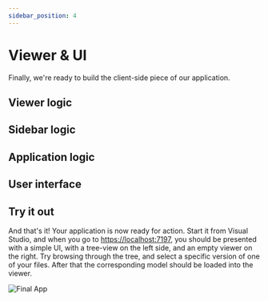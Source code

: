```yaml
---
sidebar_position: 4
---
```



# Viewer & UI

Finally, we're ready to build the client-side piece of our application.

## Viewer logic

<ViewerLogic />

## Sidebar logic

<SidebarLogic />

## Application logic

<AppLogic />

## User interface

<UiSetup />

## Try it out

And that's it! Your application is now ready for action. Start it from Visual Studio, and when
you go to [https://localhost:7197](https://localhost:7197), you should be presented with a simple UI,
with a tree-view on the left side, and an empty viewer on the right. Try browsing through the tree,
and select a specific version of one of your files. After that the corresponding model should be loaded
into the viewer.

![Final App](./final-app.png)
